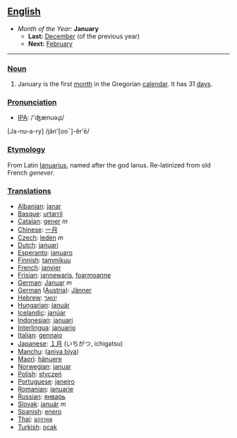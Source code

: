 == [[English]] ==
*''Month of the Year:'' '''January'''
**'''Last:''' [[December]] (of the previous year)
**'''Next:''' [[February]]
----

=== [[Noun]] ===
#January is the first [[month]] in the Gregorian [[calendar]]. It has 31 [[day]]s.

=== [[Pronunciation]] ===
*[[w:IPA|IPA]]: /'ʤænuəɻɪ/
[Ja-nu-a-ry] /jăn'[ooˉ]-ĕr'ē/

=== [[Etymology]] ===
From Latin [[Ianuarius]], named after the god Ianus. Re-latinized from old French ''genever''.

=== [[Translations]] ===
*[[Albanian]]: [[janar]]
*[[Basque]]: [[urtarril]]
*[[Catalan]]: [[gener]] ''m''
*[[Chinese]]: [[一月]]
*[[Czech]]: [[leden]] ''m''
*[[Dutch]]: [[januari]]
*[[Esperanto]]: [[januaro]]
*[[Finnish]]: [[tammikuu]]
*[[French]]: [[janvier]]
*[[Frisian]]: [[jannewaris]], [[foarmoanne]]
*[[German]]: [[Januar]] ''m''
*[[German]] ([[Austria]]): [[Jänner]]
*[[Hebrew]]: [[ינואר]]
*[[Hungarian]]: [[január]]
*[[Icelandic]]: [[janúar]]
*[[Indonesian]]: [[januari]]
*[[Interlingua]]: [[januario]]
*[[Italian]]: [[gennaio]]
*[[Japanese]]: [[１月]] (いちがつ, ichigatsu)
*[[Manchu]]: ([[aniya biya]])
*[[Maori]]: [[hänuere]]
*[[Norwegian]]: [[januar]]
*[[Polish]]: [[styczeń|stycze&#324;]]
*[[Portuguese]]: [[janeiro]]
*[[Romanian]]: [[ianuarie]]
*[[Russian]]: [[январь]]
*[[Slovak]]: [[január]] ''m''
*[[Spanish]]: [[enero]]
*[[Thai]]: [[มกราคม]]
*[[Turkish]]: [[ocak]]